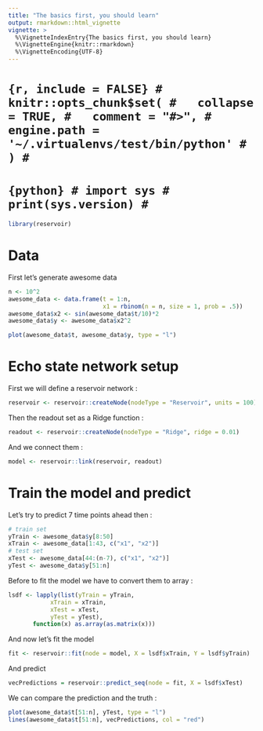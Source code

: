 ```yaml
---
title: "The basics first, you should learn"
output: rmarkdown::html_vignette
vignette: >
  %\VignetteIndexEntry{The basics first, you should learn}
  %\VignetteEngine{knitr::rmarkdown}
  %\VignetteEncoding{UTF-8}
---
```


# ```{r, include = FALSE}
# knitr::opts_chunk$set(
#   collapse = TRUE,
#   comment = "#>",
#   engine.path = '~/.virtualenvs/test/bin/python'
# )
# ```
# 
# ```{python}
# import sys
# print(sys.version)
# ```

```r
library(reservoir)
```

# Data

First let's generate awesome data

```r
n <- 10^2
awesome_data <- data.frame(t = 1:n,
                           x1 = rbinom(n = n, size = 1, prob = .5))
awesome_data$x2 <- sin(awesome_data$t/10)*2
awesome_data$y <- awesome_data$x2^2
```

```r
plot(awesome_data$t, awesome_data$y, type = "l")
```

# Echo state network setup

First we will define a reservoir network :

```r
reservoir <- reservoir::createNode(nodeType = "Reservoir", units = 100)
```

Then the readout set as a Ridge function :

```r
readout <- reservoir::createNode(nodeType = "Ridge", ridge = 0.01)
```

And we connect them :

```r
model <- reservoir::link(reservoir, readout)
```

# Train the model and predict

Let's try to predict 7 time points ahead then :

```r
# train set
yTrain <- awesome_data$y[8:50]
xTrain <- awesome_data[1:43, c("x1", "x2")]
# test set
xTest <- awesome_data[44:(n-7), c("x1", "x2")]
yTest <- awesome_data$y[51:n]
```

Before to fit the model we have to convert them to array :

```r
lsdf <- lapply(list(yTrain = yTrain,
            xTrain = xTrain,
            xTest = xTest,
            yTest = yTest),
       function(x) as.array(as.matrix(x)))
```

And now let's fit the model

```r
fit <- reservoir::fit(node = model, X = lsdf$xTrain, Y = lsdf$yTrain)
```

And predict

```r
vecPredictions = reservoir::predict_seq(node = fit, X = lsdf$xTest)
```

We can compare the prediction and the truth :

```r
plot(awesome_data$t[51:n], yTest, type = "l")
lines(awesome_data$t[51:n], vecPredictions, col = "red")
```
